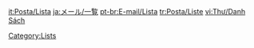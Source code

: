 {{CustomTabs
|tab1 = Mail
|tab2 = List
}}

{{Mails by Category Table List}}

[[Category:Lists]]

[[it:Posta/Lista]]
[[ja:メール/一覧]]
[[pt-br:E-mail/Lista]]
[[tr:Posta/Liste]]
[[vi:Thư/Danh Sách]]
